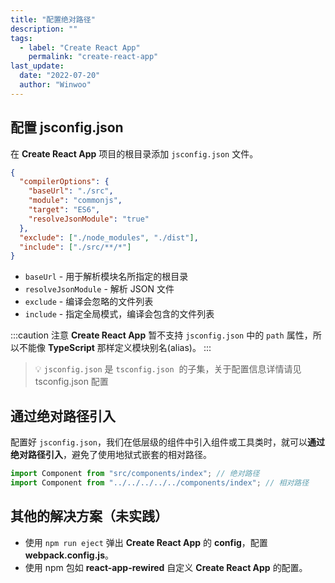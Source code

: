 ```yaml
---
title: "配置绝对路径"
description: ""
tags:
  - label: "Create React App"
    permalink: "create-react-app"
last_update:
  date: "2022-07-20"
  author: "Winwoo"
---
```



## 配置 jsconfig.json

在 **Create React App** 项目的根目录添加 `jsconfig.json` 文件。

```json title="JSON" {3} showLineNumbers
{
  "compilerOptions": {
    "baseUrl": "./src",
    "module": "commonjs",
    "target": "ES6",
    "resolveJsonModule": "true"
  },
  "exclude": ["./node_modules", "./dist"],
  "include": ["./src/**/*"]
}
```

- `baseUrl` - 用于解析模块名所指定的根目录
- `resolveJsonModule` - 解析 JSON 文件
- `exclude` - 编译会忽略的文件列表
- `include` - 指定全局模式，编译会包含的文件列表

:::caution 注意
**Create React App** 暂不支持 `jsconfig.json` 中的 `path` 属性，所以不能像 **TypeScript** 那样定义模块别名(alias)。
:::

<blockquote>
  💡 <code>jsconfig.json</code> 是 <code>tsconfig.json</code>
  &nbsp;的子集，关于配置信息详情请见 <HyperLink
    bold
    openWindow
    link="/docs/typescript/configuration"
  >
    tsconfig.json 配置
  </HyperLink>
</blockquote>

## 通过绝对路径引入

配置好 `jsconfig.json`，我们在低层级的组件中引入组件或工具类时，就可以**通过绝对路径引入**，避免了使用地狱式嵌套的相对路径。

```javascript title="JavaScript"
import Component from "src/components/index"; // 绝对路径
import Component from "../../../../../components/index"; // 相对路径
```

## 其他的解决方案（未实践）

<!-- IDEA - Practice -->

- 使用 `npm run eject` 弹出 **Create React App** 的 **config**，配置 **webpack.config.js**。
- 使用 npm 包如 **react-app-rewired** 自定义 **Create React App** 的配置。
